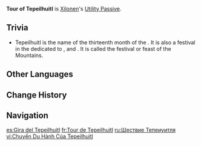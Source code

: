 {{Talent Infobox
|image         = Talent Tour of Tepeilhuitl.png
|character     = Xilonen
|type          = Utility Passive
|info          = Triggering [[Nightsoul Transmission]] restores 15 [[Phlogiston]].
|scale_att1    = 
|scale_att2    = 
|utility1      = Phlogiston
|utility2      = 
}}
{{Description|"Well-versed in the use of Phlogiston in her workshop, Xilonen is happy to share this skill with others."|2=[[Dainsleif]] in [https://youtu.be/KJXHU6QGrBM Collected Miscellany - "Xilonen: From Name to Form"]}}
'''Tour of Tepeilhuitl''' is [[Xilonen]]'s [[Utility Passive]].
<!--
==Gameplay Notes==
-->
==Trivia==
*  Tepeilhuitl is the name of the thirteenth month of the {{w|Aztec calendar}}. It is also a festival in the {{w|Aztec religion}} dedicated to {{w|Popocatépetl|Popocatepetl}}, {{w|Iztaccihuatl}} and {{w|Tlaloc}}. It is called the festival or feast of the Mountains.

==Other Languages==
{{Other Languages
|en       = Tour of Tepeilhuitl
|zhs      = 丛山锻火驰行
|zhs_rm   = Cóngshān Duànhuǒ Chíxíng
|zht      = 叢山鍛火馳行
|zht_rm   = Cóngshān Duànhuǒ Chíxíng
|zh_tl    = 
|ja       = 山を駆け巡る鐵火
|ja_rm    = Yama wo Kakemeguru Tekka
|ja_tl    = 
|ko       = 산으로 번지는 단조의 불
|ko_rm    = 
|ko_tl    = 
|es       = Gira del Tepeilhuitl
|es_tl    = Tour of Tepeilhuitl
|fr       = Tour de Tepeilhuitl
|fr_tl    = Tour of Tepeilhuitl
|ru       = Шествие Тепеиуитля
|ru_tl    = Procession of Tepeilhuitl
|th       = Tour of Tepeilhuitl
|vi       = Chuyến Du Hành Của Tepeilhuitl
|vi_tl    = 
|de       = Tepeilhuitl-Tour
|de_tl    = Tepeilhuitl Tour
|id       = Tour of Tepeilhuitl
|pt       = Tour de Tepeilhuitl
|pt_tl    = 
|tr       = Tepeilhuitl Gezisi
|tr_tl    = 
|it       = Percorso del Tepeilhuitl
|it_tl    = 
}}

==Change History==
{{Change History|5.1}}

==Navigation==
{{Talent Navbox|Xilonen}}

[[es:Gira del Tepeilhuitl]]
[[fr:Tour de Tepeilhuitl]]
[[ru:Шествие Тепеиуитля]]
[[vi:Chuyến Du Hành Của Tepeilhuitl]]